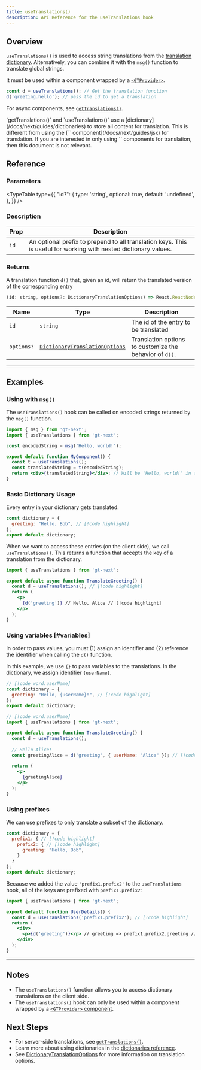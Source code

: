```yaml
---
title: useTranslations()
description: API Reference for the useTranslations hook
---
```


## Overview

`useTranslations()` is used to access string translations from the [translation dictionary](/docs/next/guides/dictionaries).
Alternatively, you can combine it with the `msg()` function to translate global strings.

It must be used within a component wrapped by a [`<GTProvider>`](/docs/next/api/components/gtprovider).

```jsx
const d = useTranslations(); // Get the translation function
d('greeting.hello'); // pass the id to get a translation
```

For async components, see [`getTranslations()`](/docs/next/api/dictionary/getTranslations).

<Callout>
  `getTranslations()` and `useTranslations()` use a [dictionary](/docs/next/guides/dictionaries) to store all content for translation.
  This is different from using the [`<T>` component](/docs/next/guides/jsx) for translation.
  If you are interested in only using `<T>` components for translation, then this document is not relevant.
</Callout>

## Reference

### Parameters

<TypeTable
  type={{
    "id?": {
        type: 'string',
        optional: true,
        default: 'undefined',
    },
  }}
/>

### Description

| Prop | Description |
| ---- | ----------- |
| `id` | An optional prefix to prepend to all translation keys. This is useful for working with nested dictionary values.|

### Returns

A translation function `d()` that, given an id, will return the translated version of the corresponding entry

```jsx
(id: string, options?: DictionaryTranslationOptions) => React.ReactNode
```

| Name                  | Type | Description                                                                 |
|-----------------------|--|-----------------------------------------------------------------------------|
| `id`             | `string` | The id of the entry to be translated                                     |
| `options?`            | [`DictionaryTranslationOptions`](/docs/react/api/types/DictionaryTranslationOptions) | Translation options to customize the behavior of `d()`. |

---

## Examples

### Using with `msg()`

The `useTranslations()` hook can be called on encoded strings returned by the `msg()` function.

```jsx
import { msg } from 'gt-next';
import { useTranslations } from 'gt-next';

const encodedString = msg('Hello, world!');

export default function MyComponent() {
  const t = useTranslations();
  const translatedString = t(encodedString);
  return <div>{translatedString}</div>; // Will be 'Hello, world!' in the selected language
}
```


### Basic Dictionary Usage
Every entry in your dictionary gets translated.

```jsx title="dictionary.jsx" copy
const dictionary = {
  greeting: "Hello, Bob", // [!code highlight]
};
export default dictionary;
```

When we want to access these entries (on the client side), we call `useTranslations()`.
This returns a function that accepts the key of a translation from the dictionary.

```jsx title="TranslateGreeting.jsx" copy
import { useTranslations } from 'gt-next';

export default async function TranslateGreeting() {
  const d = useTranslations(); // [!code highlight]
  return (
    <p>
      {d('greeting')} // Hello, Alice // [!code highlight]
    </p>
  );
}
```

### Using variables [#variables]
In order to pass values, you must (1) assign an identifier and (2) reference the identifier when calling the `d()` function.

In this example, we use `{}` to pass variables to the translations.
In the dictionary, we assign identifier `{userName}`.

```jsx title="dictionary.jsx" copy
// [!code word:userName]
const dictionary = {
  greeting: "Hello, {userName}!", // [!code highlight]
};
export default dictionary;
```

```jsx title="src/server/TranslateGreeting.jsx" copy
// [!code word:userName]
import { useTranslations } from 'gt-next';

export default async function TranslateGreeting() {
  const d = useTranslations();
  
  // Hello Alice!
  const greetingAlice = d('greeting', { userName: "Alice" }); // [!code highlight]

  return (
    <p>
      {greetingAlice}
    </p>
  );
}
```

### Using prefixes

We can use prefixes to only translate a subset of the dictionary.
```jsx  title="dictionary.jsx" copy
const dictionary = {
  prefix1: { // [!code highlight]
    prefix2: { // [!code highlight]
      greeting: "Hello, Bob",
    }
  }
};
export default dictionary;
```
Because we added the value `'prefix1.prefix2'` to the `useTranslations` hook, all of the keys are prefixed with `prefix1.prefix2`:
```jsx title="UserDetails.jsx" copy
import { useTranslations } from 'gt-next';

export default function UserDetails() {
  const d = useTranslations('prefix1.prefix2'); // [!code highlight]
  return (
    <div>
      <p>{d('greeting')}</p> // greeting => prefix1.prefix2.greeting // [!code highlight]
    </div>
  );
}
```
--- 
## Notes
 * The `useTranslations()` function allows you to access dictionary translations on the client side.
 * The `useTranslations()` hook can only be used within a component wrapped by a [`<GTProvider>` component](/docs/next/api/components/gtprovider).

## Next Steps
 * For server-side translations, see [`getTranslations()`](/docs/next/api/dictionary/getTranslations).
 * Learn more about using dictionaries in the [dictionaries reference](/docs/next/guides/dictionaries).
 * See [DictionaryTranslationOptions](/docs/next/api/types/DictionaryTranslationOptions) for more information on translation options.